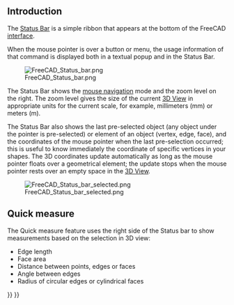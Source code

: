 <languages/>
<translate>

== Introduction == <!--T:1-->

<!--T:2-->
The [[Status_Bar|Status Bar]] is a simple ribbon that appears at the bottom of the FreeCAD [[interface|interface]].

<!--T:3-->
When the mouse pointer is over a button or menu, the usage information of that command is displayed both in a textual popup and in the Status Bar.

<!--T:5-->
[[File:FreeCAD_Status_bar.png]]

<!--T:6-->
The Status Bar shows the [[Mouse_navigation|mouse navigation]] mode and the zoom level on the right. The zoom level gives the size of the current [[3D_View|3D View]] in appropriate units for the current scale, for example, millimeters (mm) or meters (m).

<!--T:7-->
The Status Bar also shows the last pre-selected object (any object under the pointer is pre-selected) or element of an object (vertex, edge, face), and the coordinates of the mouse pointer when the last pre-selection occurred; this is useful to know immediately the coordinate of specific vertices in your shapes. The 3D coordinates update automatically as long as the mouse pointer floats over a geometrical element; the update stops when the mouse pointer rests over an empty space in the [[3D_View|3D View]].

<!--T:8-->
[[File:FreeCAD_Status_bar_selected.png]]

== Quick measure == <!--T:10-->

<!--T:11-->
{{Version|1.0}}

<!--T:12-->
The Quick measure feature uses the right side of the Status bar to show measurements based on the selection in 3D view:
* Edge length
* Face area 
* Distance between points, edges or faces
* Angle between edges
* Radius of circular edges or cylindrical faces


</translate>
{{Interface navi{{#translation:}}}}
{{Userdocnavi{{#translation:}}}}